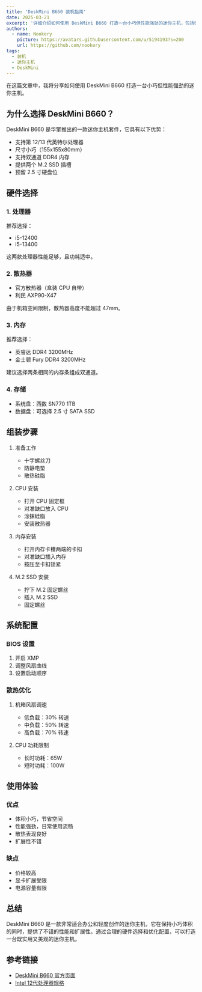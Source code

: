 ```yaml
---
title: 'DeskMini B660 装机指南'
date: 2025-03-21
excerpt: '详细介绍如何使用 DeskMini B660 打造一台小巧但性能强劲的迷你主机，包括硬件选择、组装步骤和系统配置。'
authors:
  - name: Nookery
    picture: https://avatars.githubusercontent.com/u/5194193?s=200
    url: https://github.com/nookery
tags:
  - 装机
  - 迷你主机
  - DeskMini
---
```


在这篇文章中，我将分享如何使用 DeskMini B660 打造一台小巧但性能强劲的迷你主机。

## 为什么选择 DeskMini B660？

DeskMini B660 是华擎推出的一款迷你主机套件，它具有以下优势：

- 支持第 12/13 代英特尔处理器
- 尺寸小巧（155x155x80mm）
- 支持双通道 DDR4 内存
- 提供两个 M.2 SSD 插槽
- 预留 2.5 寸硬盘位

## 硬件选择

### 1. 处理器

推荐选择：
- i5-12400
- i5-13400

这两款处理器性能足够，且功耗适中。

### 2. 散热器

- 官方散热器（盒装 CPU 自带）
- 利民 AXP90-X47

由于机箱空间限制，散热器高度不能超过 47mm。

### 3. 内存

推荐选择：
- 英睿达 DDR4 3200MHz
- 金士顿 Fury DDR4 3200MHz

建议选择两条相同的内存条组成双通道。

### 4. 存储

- 系统盘：西数 SN770 1TB
- 数据盘：可选择 2.5 寸 SATA SSD

## 组装步骤

1. 准备工作
   - 十字螺丝刀
   - 防静电垫
   - 散热硅脂

2. CPU 安装
   - 打开 CPU 固定框
   - 对准缺口放入 CPU
   - 涂抹硅脂
   - 安装散热器

3. 内存安装
   - 打开内存卡槽两端的卡扣
   - 对准缺口插入内存
   - 按压至卡扣锁紧

4. M.2 SSD 安装
   - 拧下 M.2 固定螺丝
   - 插入 M.2 SSD
   - 固定螺丝

## 系统配置

### BIOS 设置

1. 开启 XMP
2. 调整风扇曲线
3. 设置启动顺序

### 散热优化

1. 机箱风扇调速
   - 低负载：30% 转速
   - 中负载：50% 转速
   - 高负载：70% 转速

2. CPU 功耗限制
   - 长时功耗：65W
   - 短时功耗：100W

## 使用体验

### 优点

- 体积小巧，节省空间
- 性能强劲，日常使用流畅
- 散热表现良好
- 扩展性不错

### 缺点

- 价格较高
- 显卡扩展受限
- 电源容量有限

## 总结

DeskMini B660 是一款非常适合办公和轻度创作的迷你主机，它在保持小巧体积的同时，提供了不错的性能和扩展性。通过合理的硬件选择和优化配置，可以打造一台既实用又美观的迷你主机。

## 参考链接

- [DeskMini B660 官方页面](https://www.asrock.com/nettop/Intel/DeskMini%20B660%20Series/)
- [Intel 12代处理器规格](https://www.intel.com/content/www/us/en/products/details/processors/core/i5.html)